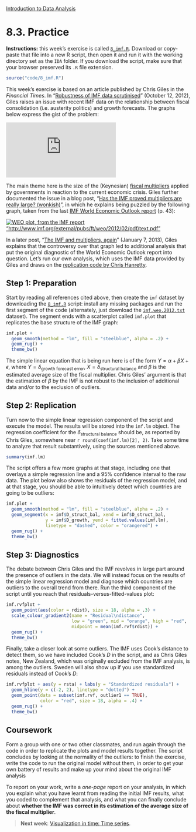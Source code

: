 <style>@import url(style.css);</style>
[Introduction to Data Analysis](index.html "Course index")

# 8.3. Practice

[ft-giles-1]: http://www.ft.com/intl/cms/s/0/85a0c6c2-1476-11e2-8cf2-00144feabdc0.html
[ft-giles-2]: http://blogs.ft.com/money-supply/2012/10/12/has-the-imf-proved-multipliers-are-really-large-wonkish/
[ft-giles-3]: http://blogs.ft.com/money-supply/2013/01/07/the-imf-and-multipliers-again/
[ft-fm]: http://ftalphaville.ft.com/2012/10/09/1199151/its-austerity-multiplier-failure/
[hanretty]: https://gist.github.com/chrishanretty/3885712
[imf-weo]: http://www.imf.org/external/pubs/ft/weo/2012/02/pdf/text.pdf
[imf-data]: https://raw.github.com/briatte/ida/master/data/imf.weo.2012.txt

<p class="info"><strong>Instructions:</strong> this week's exercise is called <code><a href="8_imf.R">8_imf.R</a></code>. Download or copy-paste that file into a new R script, then open it and run it with the working directory set as the <code>IDA</code> folder. If you download the script, make sure that your browser preserved its <code>.R</code> file extension.</p>

```r
source("code/8_imf.R")
```

This week's exercise is based on an article published by Chris Giles in the *Financial Times*. In "[Robustness of IMF data scrutinised][ft-giles-1]" (October 12, 2012), Giles raises an issue with recent IMF data on the relationship between fiscal consolidation (i.e. austerity politics) and growth forecasts. The graphs below express the gist of the problem:

[![FT graphs, by Chris Giles auto "http://www.ft.com/intl/cms/s/0/85a0c6c2-1476-11e2-8cf2-00144feabdc0.html"](http://im.ft-static.com/content/images/42f72894-14b6-11e2-8cf2-00144feabdc0.img)][ft-giles-1]

The main theme here is the size of the (Keynesian) [fiscal multipliers][ft-fm] applied by governments in reaction to the current economic crisis. Giles further documented the issue in a blog post, "[Has the IMF proved multipliers are really large? (wonkish)][ft-giles-2]", in which he explains being puzzled by the following graph, taken from the last [IMF World Economic Outlook report][imf-weo] (p. 43):

[![WEO plot, from the IMF report "http://www.imf.org/external/pubs/ft/weo/2012/02/pdf/text.pdf"](http://blogs.r.ftdata.co.uk/money-supply/files/2012/10/12-october-2012-IMF-multipliers-590x405.jpg)][ft-giles-2]

In a later post, "[The IMF and multipliers, again][ft-giles-3]" (January 7, 2013), Giles explains that the controversy over that graph led to additional analysis that put the original diagnostic of the World Economic Outlook report into question. Let's run our own analysis, which uses the IMF data provided by Giles and draws on the [replication code by Chris Hanretty][hanretty].

## Step 1: Preparation

Start by reading all references cited above, then create the `imf` dataset by downloading the [`8_imf.R`](8_imf.R) script: install any missing packages and run the first segment of the code (alternately, just download the [`imf.weo.2012.txt`][imf-data] dataset). The segment ends with a scatterplot called `imf.plot` that replicates the base structure of the IMF graph:

```r
imf.plot + 
  geom_smooth(method = "lm", fill = "steelblue", alpha = .2) +
  geom_rug() + 
  theme_bw()
```

The simple linear equation that is being run here is of the form $Y = \alpha + \beta X + \epsilon$, where $Y = \delta_{\text{growth forecast error}}$, $X = \delta_{\text{structural balance}}$ and $\beta$ is the estimated average size of the fiscal multiplier. Chris Giles' argument is that the estimation of $\beta$ by the IMF is not robust to the inclusion of additional data and/or to the exclusion of outliers.

## Step 2: Replication

Turn now to the simple linear regression component of the script and execute the model. The results will be stored into the `imf.lm` object. The regression coefficient for the $\delta_{\text{structural balance}}$ should be, as reported by Chris Giles, somewhere near `r round(coef(imf.lm)[2], 2)`. Take some time to analyze that result substantively, using the sources mentioned above.

```r
summary(imf.lm)
```

The script offers a few more graphs at that stage, including one that overlays a simple regression line and a 95% confidence interval to the raw data. The plot below also shows the residuals of the regression model, and at that stage, you should be able to intuitively detect which countries are going to be outliers:

```r
imf.plot + 
  geom_smooth(method = "lm", fill = "steelblue", alpha = .2) +
  geom_segment(x = imf$D_struct_bal, xend = imf$D_struct_bal, 
               y = imf$D_growth, yend = fitted.values(imf.lm),
               linetype = "dashed", color = "orangered") +
  geom_rug() +
  theme_bw()
```

## Step 3: Diagnostics

The debate between Chris Giles and the IMF revolves in large part around the presence of outliers in the data. We will instead focus on the results of the simple linear regression model and diagnose which countries are outliers to the overall trend from there. Run the third component of the script until you reach that residuals-versus-fitted-values plot:

```r
imf.rvfplot + 
  geom_point(aes(color = rdist), size = 18, alpha = .3) + 
  scale_colour_gradient2(name = "Residual\ndistance", 
                         low = "green", mid = "orange", high = "red",
                         midpoint = mean(imf.rvf$rdist)) +
  geom_rug() +
  theme_bw()
```

Finally, take a closer look at some outliers. The IMF uses Cook's distance to detect them, so we have included Cook's $D$ in the script, and as Chris Giles notes, New Zealand, which was originally excluded from the IMF analysis, is among the outliers. Sweden will also show up if you use standardized residuals instead of Cook's $D$:

```r
imf.rvfplot + aes(y = rsta) + labs(y = "Standardized residuals") +
  geom_hline(y = c(-2, 2), linetype = "dotted") + 
  geom_point(data = subset(imf.rvf, outlier1 == TRUE), 
             color = "red", size = 18, alpha = .4) +
  geom_rug() +
  theme_bw()
```

## Coursework

Form a group with one or two other classmates, and run again through the code in order to replicate the plots and model results together. The script concludes by looking at the normality of the outliers: to finish the exercise, write the code to run the original model without them, in order to get your own battery of results and make up your mind about the original IMF analysis

To report on your work, write a _one-page_ report on your analysis, in which you explain what you have learnt from reading the initial IMF results, what you coded to complement that analysis, and what you can finally conclude about __whether the IMF was correct in its estimation of the average size of the fiscal multiplier__.

> __Next week__: [Visualization in time: Time series](090_ts.html).
